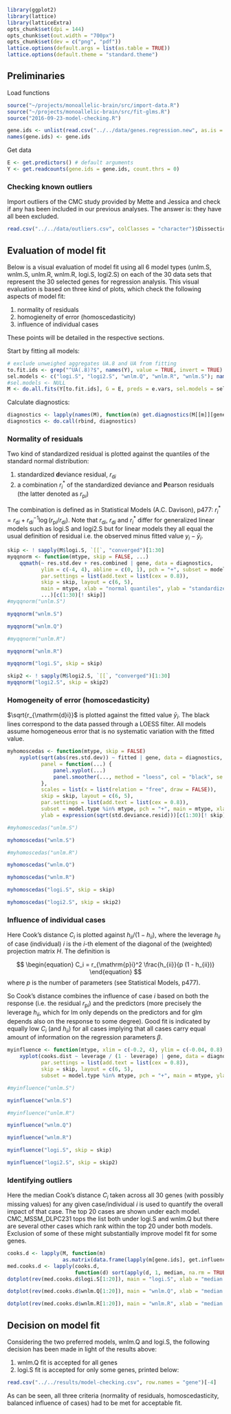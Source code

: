```r
library(ggplot2)
library(lattice)
library(latticeExtra)
opts_chunk$set(dpi = 144)
opts_chunk$set(out.width = "700px")
opts_chunk$set(dev = c("png", "pdf"))
lattice.options(default.args = list(as.table = TRUE))
lattice.options(default.theme = "standard.theme")
```

## Preliminaries

Load functions

```r
source("~/projects/monoallelic-brain/src/import-data.R")
source("~/projects/monoallelic-brain/src/fit-glms.R")
source("2016-09-23-model-checking.R")
```

```r
gene.ids <- unlist(read.csv("../../data/genes.regression.new", as.is = TRUE))
names(gene.ids) <- gene.ids
```

Get data
```r
E <- get.predictors() # default arguments
Y <- get.readcounts(gene.ids = gene.ids, count.thrs = 0)
```

### Checking known outliers

Import outliers of the CMC study provided by Mette and Jessica and check if any has been included in our previous analyses.  The answer is: they have all been excluded.

```r
read.csv("../../data/outliers.csv", colClasses = "character")$DissectionID %in% row.names(E)
```

## Evaluation of model fit

Below is a visual evaluation of model fit using all 6 model types (unlm.S, wnlm.S, unlm.R, wnlm.R, logi.S, logi2.S) on each of the 30 data sets that represent the 30 selected genes for regression analysis.  This visual evaluation is based on three kind of plots, which check the following aspects of model fit:

1. normality of residuals
1. homogieneity of error (homoscedasticity)
1. influence of individual cases

These points will be detailed in the respective sections.

Start by fitting all models:

```r
# exclude unweighed aggregates UA.8 and UA from fitting
to.fit.ids <- grep("^UA(.8)?$", names(Y), value = TRUE, invert = TRUE)
sel.models <- c("logi.S", "logi2.S", "wnlm.Q", "wnlm.R", "wnlm.S"); names(sel.models) <- sel.models
#sel.models <- NULL
M <- do.all.fits(Y[to.fit.ids], G = E, preds = e.vars, sel.models = sel.models)
```

Calculate diagnostics:

```r
diagnostics <- lapply(names(M), function(m) get.diagnostics(M[[m]][gene.ids], mtype = m))
diagnostics <- do.call(rbind, diagnostics)
```

### Normality of residuals

Two kind of standardized residual is plotted against the quantiles of the standard normal distribution:

1. standardized **d**eviance residual, $r_{\mathrm{d}i}$
1. a combination $r^\ast_i$ of the standardized deviance and **P**earson residuals (the latter denoted as $r_{\mathrm{p}i}$)

The combination is defined as in Statistical Models (A.C. Davison), p477: $r^\ast_i = r_{\mathrm{d}i} + r_{\mathrm{d}i}^{-1} \log (r_{\mathrm{p}i} / r_{\mathrm{d}i})$.  Note that $r_{\mathrm{d}i}$, $r_{\mathrm{d}i}$ and $r^\ast_i$ differ for generalized linear models such as logi.S and logi2.S but for linear models they all equal the usual definition of residual i.e. the observed minus fitted value $y_i - \bar{y}_i$.

```r
skip <- ! sapply(M$logi.S, `[[`, "converged")[1:30]
myqqnorm <- function(mtype, skip = FALSE, ...)
    qqmath(~ res.std.dev + res.combined | gene, data = diagnostics,
           ylim = c(-4, 4), abline = c(0, 1), pch = "+", subset = model.type %in% mtype,
           par.settings = list(add.text = list(cex = 0.8)),
           skip = skip, layout = c(6, 5),
           main = mtype, xlab = "normal quantiles", ylab = "standardized residual",
           ...)[c(1:30)[! skip]]
#myqqnorm("unlm.S")
```

```r
myqqnorm("wnlm.S")
```

```r
myqqnorm("wnlm.Q")
```

```r
#myqqnorm("unlm.R")
```

```r
myqqnorm("wnlm.R")
```

```r
myqqnorm("logi.S", skip = skip)
```

```r
skip2 <- ! sapply(M$logi2.S, `[[`, "converged")[1:30]
myqqnorm("logi2.S", skip = skip2)
```

### Homogeneity of error (homoscedasticity)

$\sqrt{r_{\mathrm{d}i}}$ is plotted against the fitted value $\bar{y}_i$.  The black lines correspond to the data passed through a LOESS filter.  All models assume homogeneous error that is no systematic variation with the fitted value. 

```r
myhomoscedas <- function(mtype, skip = FALSE)
    xyplot(sqrt(abs(res.std.dev)) ~ fitted | gene, data = diagnostics,
           panel = function(...) {
               panel.xyplot(...)
               panel.smoother(..., method = "loess", col = "black", se = FALSE)
           },
           scales = list(x = list(relation = "free", draw = FALSE)),
           skip = skip, layout = c(6, 5),
           par.settings = list(add.text = list(cex = 0.8)),
           subset = model.type %in% mtype, pch = "+", main = mtype, xlab = "fitted value",
           ylab = expression(sqrt(std.deviance.resid)))[c(1:30)[! skip]]

#myhomoscedas("unlm.S")
```

```r
myhomoscedas("wnlm.S")
```

```r
#myhomoscedas("unlm.R")
```

```r
myhomoscedas("wnlm.Q")
```

```r
myhomoscedas("wnlm.R")
```

```r
myhomoscedas("logi.S", skip = skip)
```

```r
myhomoscedas("logi2.S", skip = skip2)
```

### Influence of individual cases

Here Cook's distance $C_i$ is plotted against $h_{ii} / (1 - h_{ii})$, where the leverage $h_{ii}$ of case (individual) $i$ is the $i$-th element of the diagonal of the (weighted) projection matrix $H$.  The definition is

$$
\begin{equation}
C_i = r_{\mathrm{p}i}^2 \frac{h_{ii}}{p (1 - h_{ii})}
\end{equation}
$$
where $p$ is the number of parameters (see Statistical Models, p477).

So Cook's distance combines the influence of case $i$ based on both the response (i.e. the residual $r_{\mathrm{p}i}$) and  the predictors (more precisely the leverage $h_{ii}$, which for lm only depends on the predictors and for glm depends also on the response to some degree).  Good fit is indicated by equally low $C_i$ (and $h_{ii}$) for all cases implying that all cases carry equal amount of information on the regression parameters $\beta$.

```r
myinfluence <- function(mtype, xlim = c(-0.2, 4), ylim = c(-0.04, 0.8), skip = FALSE, ...)
    xyplot(cooks.dist ~ leverage / (1 - leverage) | gene, data = diagnostics, xlim = xlim, ylim = ylim,
           par.settings = list(add.text = list(cex = 0.8)),
           skip = skip, layout = c(6, 5),
           subset = model.type %in% mtype, pch = "+", main = mtype, ylab = "Cook's distance", ...)[c(1:30)[! skip]]

#myinfluence("unlm.S")
```

```r
myinfluence("wnlm.S")
```

```r
#myinfluence("unlm.R")
```

```r
myinfluence("wnlm.Q")
```

```r
myinfluence("wnlm.R")
```

```r
myinfluence("logi.S", skip = skip)
```

```r
myinfluence("logi2.S", skip = skip2)
```

### Identifying outliers

Here the median Cook's distance $C_i$ taken across all 30 genes (with possibly missing values) for any given case/individual $i$ is used to quantify the overall impact of that case.  The top 20 cases are shown under each model. CMC_MSSM_DLPC231 tops the list both under logi.S and wnlm.Q but there are several other cases which rank within the top 20 under both models. Exclusion of some of these might substantially improve model fit for some genes.

```r
cooks.d <- lapply(M, function(m)
                  as.matrix(data.frame(lapply(m[gene.ids], get.influence, rownames(E)))))
med.cooks.d <- lapply(cooks.d,
                      function(d) sort(apply(d, 1, median, na.rm = TRUE), decreasing = TRUE))
dotplot(rev(med.cooks.d$logi.S[1:20]), main = "logi.S", xlab = "median Cook's distance")
```

```r
dotplot(rev(med.cooks.d$wnlm.Q[1:20]), main = "wnlm.Q", xlab = "median Cook's distance")
```

```r
dotplot(rev(med.cooks.d$wnlm.R[1:20]), main = "wnlm.R", xlab = "median Cook's distance")
```

## Decision on model fit

Considering the two preferred models, wnlm.Q and logi.S, the following decision has been made in light of the results above:

1. wnlm.Q fit is accepted for all genes
1. logi.S fit is accepted for only some genes, printed below:

```r
read.csv("../../results/model-checking.csv", row.names = "gene")[-4]
```

As can be seen, all three criteria (normality of residuals, homoscedasticity, balanced influence of cases) had to be met for acceptable fit.
